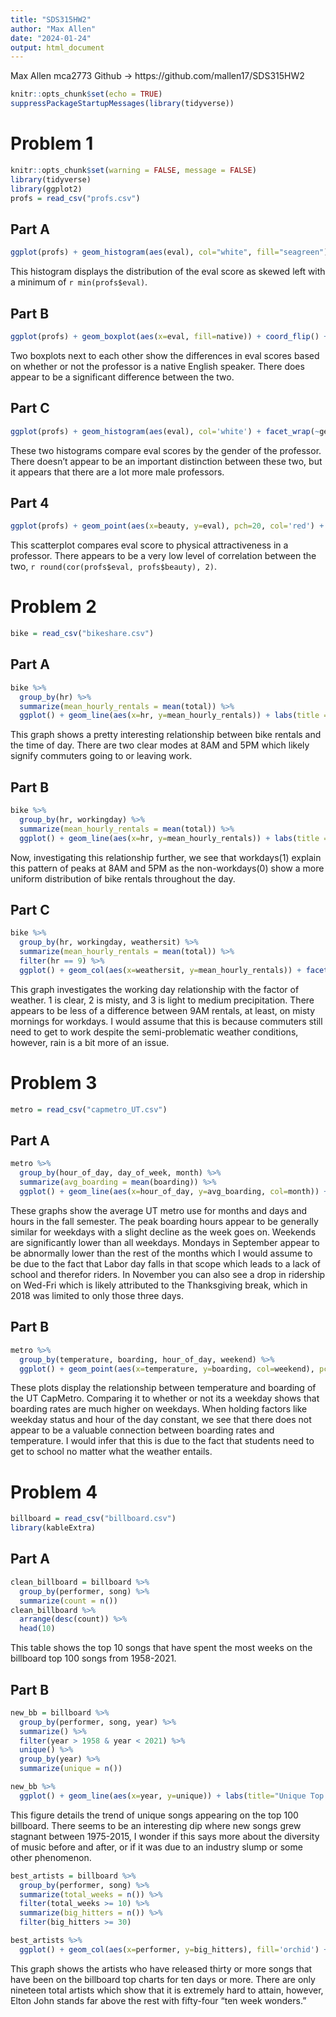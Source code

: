 ---
title: "SDS315HW2"
author: "Max Allen"
date: "2024-01-24"
output: html_document
---
Max Allen
mca2773
Github ->  https://github.com/mallen17/SDS315HW2

```{r setup, include=FALSE}
knitr::opts_chunk$set(echo = TRUE)
suppressPackageStartupMessages(library(tidyverse))
```

# Problem 1
```{r echo=FALSE, results=FALSE, message=FALSE, warning=FALSE}
knitr::opts_chunk$set(warning = FALSE, message = FALSE)
library(tidyverse)
library(ggplot2)
profs = read_csv("profs.csv")

```

## Part A
```{r echo=FALSE, error=FALSE}
ggplot(profs) + geom_histogram(aes(eval), col="white", fill="seagreen") + labs(title = "Distibution of Eval Score")
```

This histogram displays the distribution of the eval score as skewed left with a minimum of `r min(profs$eval)`.

## Part B
```{r echo=FALSE}
ggplot(profs) + geom_boxplot(aes(x=eval, fill=native)) + coord_flip() + labs(title = "Eval Distribution by Nativity of Professor")
```

Two boxplots next to each other show the differences in eval scores based on whether or not the professor is a native English speaker. There does appear to be a significant difference between the two.

## Part C
```{r echo=FALSE}
ggplot(profs) + geom_histogram(aes(eval), col='white') + facet_wrap(~gender, nrow = 2) + labs(title = "Eval Distribution by Gender of Professor")
```

These two histograms compare eval scores by the gender of the professor. There doesn't appear to be an important distinction between these two, but it appears that there are a lot more male professors.

## Part 4
```{r echo=FALSE}
ggplot(profs) + geom_point(aes(x=beauty, y=eval), pch=20, col='red') + labs(title = "Eval Score Against  Beauty Rating")
```

This scatterplot compares eval score to physical attractiveness in a professor. There appears to be a very low level of correlation between the two, `r round(cor(profs$eval, profs$beauty), 2)`.


# Problem 2

```{r echo=FALSE, include=FALSE}
bike = read_csv("bikeshare.csv")
```

## Part A

```{r echo=FALSE}
bike %>% 
  group_by(hr) %>% 
  summarize(mean_hourly_rentals = mean(total)) %>% 
  ggplot() + geom_line(aes(x=hr, y=mean_hourly_rentals)) + labs(title = "Average Bikeshare Rentals Throughout The Day", x = "Time of Day (0 = 12AM)", y = "Average Rentals")
```

This graph shows a pretty interesting relationship between bike rentals and the time of day. There are two clear modes at 8AM and 5PM which likely signify commuters going to or leaving work.

## Part B

```{r echo=FALSE}
bike %>% 
  group_by(hr, workingday) %>% 
  summarize(mean_hourly_rentals = mean(total)) %>% 
  ggplot() + geom_line(aes(x=hr, y=mean_hourly_rentals)) + labs(title = "Average Bikeshare Rentals Throughout The Day", x = "Time of Day (0 = 12AM)", y = "Average Rentals") + facet_wrap(~workingday, nrow = 2)
```

Now, investigating this relationship further, we see that workdays(1) explain this pattern of peaks at 8AM and 5PM as the non-workdays(0) show a more uniform distribution of bike rentals throughout the day.

## Part C

```{r echo=FALSE}
bike %>% 
  group_by(hr, workingday, weathersit) %>% 
  summarize(mean_hourly_rentals = mean(total)) %>% 
  filter(hr == 9) %>% 
  ggplot() + geom_col(aes(x=weathersit, y=mean_hourly_rentals)) + facet_grid(~workingday) + labs(title="Average Ridership at 9AM by Weather Conditions on Type of Day", y="Average Rentals", x="Weather Situation")
```

This graph investigates the working day relationship with the factor of weather. 1 is clear, 2 is misty, and 3 is light to medium precipitation. There appears to be less of a difference between 9AM rentals, at least, on misty mornings for workdays. I would assume that this is because commuters still need to get to work despite the semi-problematic weather conditions, however, rain is a bit more of an issue.


# Problem 3

```{r echo=FALSE, include=FALSE}
metro = read_csv("capmetro_UT.csv")
```

## Part A

```{r echo=FALSE}
metro %>% 
  group_by(hour_of_day, day_of_week, month) %>% 
  summarize(avg_boarding = mean(boarding)) %>% 
  ggplot() + geom_line(aes(x=hour_of_day, y=avg_boarding, col=month)) + facet_grid(~day_of_week) + labs(title="Average Metro Boarding by Hour of Day", x="Hour (0 = 12AM)", y="Average Metro Boards")
```

These graphs show the average UT metro use for months and days and hours in the fall semester. The peak boarding hours appear to be generally similar for weekdays with a slight decline as the week goes on. Weekends are significantly lower than all weekdays. Mondays in September appear to be abnormally lower than the rest of the months which I would assume to be due to the fact that Labor day falls in that scope which leads to a lack of school and therefor riders. In November you can also see a drop in ridership on Wed-Fri which is likely attributed to the Thanksgiving break, which in 2018 was limited to only those three days.

## Part B

```{r echo=FALSE}
metro %>% 
  group_by(temperature, boarding, hour_of_day, weekend) %>% 
  ggplot() + geom_point(aes(x=temperature, y=boarding, col=weekend), pch=20) +   facet_wrap(~hour_of_day)
```


These plots display the relationship between temperature and boarding of the UT CapMetro. Comparing it to whether or not its a weekday shows that boarding rates are much higher on weekdays. When holding factors like weekday status and hour of the day constant, we see that there does not appear to be a valuable connection between boarding rates and temperature. I would infer that this is due to the fact that students need to get to school no matter what the weather entails.


# Problem 4

```{r echo=FALSE, include=FALSE}
billboard = read_csv("billboard.csv")
library(kableExtra)
```

## Part A

```{r echo=FALSE}
clean_billboard = billboard %>% 
  group_by(performer, song) %>% 
  summarize(count = n()) 
clean_billboard %>% 
  arrange(desc(count)) %>% 
  head(10)
```

This table shows the top 10 songs that have spent the most weeks on the billboard top 100 songs from 1958-2021.

## Part B

```{r echo=FALSE}
new_bb = billboard %>% 
  group_by(performer, song, year) %>% 
  summarize() %>% 
  filter(year > 1958 & year < 2021) %>% 
  unique() %>% 
  group_by(year) %>% 
  summarize(unique = n())

new_bb %>% 
  ggplot() + geom_line(aes(x=year, y=unique)) + labs(title="Unique Top 100 Billboard Songs Over The Years", y="Number of Unique Songs")
```

This figure details the trend of unique songs appearing on the top 100 billboard. There seems to be an interesting dip where new songs grew stagnant between 1975-2015, I wonder if this says more about the diversity of music before and after, or if it was due to an industry slump or some other phenomenon.

```{r echo=FALSE}
best_artists = billboard %>% 
  group_by(performer, song) %>% 
  summarize(total_weeks = n()) %>% 
  filter(total_weeks >= 10) %>% 
  summarize(big_hitters = n()) %>% 
  filter(big_hitters >= 30)

best_artists %>% 
  ggplot() + geom_col(aes(x=performer, y=big_hitters), fill='orchid') + coord_flip() + labs(title='Musical Artists With 30+ "Ten Week Wonders"', y="Ten Week Wonders")
```

This graph shows the artists who have released thirty or more songs that have been on the billboard top charts for ten days or more. There are only nineteen total artists which show that it is extremely hard to attain, however, Elton John stands far above the rest with fifty-four "ten week wonders."